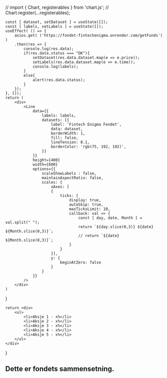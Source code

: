 

// import { Chart, registerables } from 'chart.js';
// Chart.register(...registerables);

<!-- 
    const [ GrafSVG, setgrafSVG ] = useState(null);
    const [ GrafCSS, setgrafCSS ] = useState(null);
    useEffect( () => {
        // Merk en midlertidig URL som henter fra den lokale serveren du selv må ha satt opp for Fintech Enigma API'en
        // Se https://github.com/fintech-enigma/fintech-enigma-api.
        axios.get('http://127.0.0.1:5000/Fantacyfond_Historisk/')
        .then(res => {
            console.log(res);
            setgrafSVG(res.data.data.svg);
            setgrafCSS(res.data.data.CSS);
        });
    }, []);
    return (
        <div>
            <style>{GrafCSS}</style>
            {parse(String(GrafSVG || '<p>Laster graf ...</p>'))}
        </div>  
    );
}

<Graf></Graf>

-->

    const [ dataset, setDataset ] = useState([]);
    const [ labels, setLabels ] = useState([]);
    useEffect( () => {
        axios.get( ('https://fondet-fintechenigma.onrender.com/getFunds') )
        .then(res => {
            console.log(res.data);
            if(res.data.status === "OK"){
                setDataset(res.data.dataset.map(e => e.price));
                setLabels(res.data.dataset.map(e => e.time));
                console.log(labels);
            }
            else{
                alert(res.data.status);
            }
        });
    }, []);
    return (
        <div>
            <Line 
                data={{
                    labels: labels,
                    datasets: [{
                        label: 'Fintech Enigma Fondet',
                        data: dataset,
                        borderWidth: 1,
                        fill: false,
                        lineTension: 0.1,
                        borderColor: 'rgb(75, 192, 192)',
                    }]
                }}
                height={400}
                width={600}
                options={{
                    scaleShowLabels : false,
                    maintainAspectRatio: false,
                    scales: {
                        xAxes: [
                        {
                            ticks: {
                                display: true,
                                autoSkip: true,
                                maxTicksLimit: 10,
                                callback: val => {
                                    const [ day, date, Month ] = val.split(" ");
                                    return `${day.slice(0,3)} ${date} ${Month.slice(0,3)}`;
                                    // return `${date} ${Month.slice(0,3)}`;
                                }
                            }
                        }],
                        y: {
                            beginAtZero: false
                        }
                    }
                }}
            />
        </div>
    )
}

    return <div>
        <ul>
            <li>Aksje 1 - x%</li>
            <li>Aksje 2 - x%</li>
            <li>Aksje 3 - x%</li>
            <li>Aksje 4 - x%</li>
            <li>Aksje 5 - x%</li>
        </ul>
    </div>
}


<LineGraf></LineGraf>

## Dette er fondets sammensetning.

<Fondsammensetning />